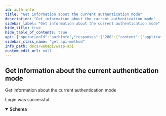 ```yaml
---
id: auth-info
title: "Get information about the current authentication mode"
description: "Get information about the current authentication mode"
sidebar_label: "Get information about the current authentication mode"
hide_title: true
hide_table_of_contents: true
api: {"operationId":"authInfo","responses":{"200":{"content":{"application/json":{"schema":{"example":{"authURL":"authURL","scheme":"scheme"},"properties":{"authURL":{"description":"JWT only","format":"string","type":"string","xml":{"name":"AuthURL"}},"scheme":{"format":"string","type":"string","xml":{"name":"Scheme"}}},"required":["authURL","scheme"],"type":"object","xml":{"name":"AuthInfoModel"}}}},"description":"Login was successful"}},"tags":["auth"],"description":"Get information about the current authentication mode","method":"get","path":"/auth/info","servers":[{"url":"/"}],"securitySchemes":{"Authorization":{"description":"JWT Token","in":"header","name":"Authorization","type":"apiKey"}},"info":{"description":"REST API for the Wasp node","title":"Wasp API","version":"0"},"postman":{"name":"Get information about the current authentication mode","description":{"type":"text/plain"},"url":{"path":["auth","info"],"host":["{{baseUrl}}"],"query":[],"variable":[]},"header":[{"key":"Accept","value":"application/json"}],"method":"GET"}}
sidebar_class_name: "get api-method"
info_path: docs/webapi/wasp-api
custom_edit_url: null
---
```



## Get information about the current authentication mode



Get information about the current authentication mode

<div><ApiTabs><TabItem label={"200"} value={"200"}><div>

Login was successful

</div><div><MimeTabs schemaType={"response"}><TabItem label={"application/json"} value={"application/json"}><SchemaTabs><TabItem label={"Schema"} value={"Schema"}><details style={{}} data-collapsed={false} open={true}><summary style={{"textAlign":"left"}}><strong>Schema</strong></summary><div style={{"textAlign":"left","marginLeft":"1rem"}}></div><ul style={{"marginLeft":"1rem"}}><SchemaItem collapsible={false} name={"authURL"} required={false} schemaName={"string"} qualifierMessage={undefined} schema={{"description":"JWT only","format":"string","type":"string","xml":{"name":"AuthURL"}}}></SchemaItem><SchemaItem collapsible={false} name={"scheme"} required={false} schemaName={"string"} qualifierMessage={undefined} schema={{"format":"string","type":"string","xml":{"name":"Scheme"}}}></SchemaItem></ul></details></TabItem><TabItem label={"Example (from schema)"} value={"Example (from schema)"}><ResponseSamples responseExample={"{\n  \"authURL\": \"authURL\",\n  \"scheme\": \"scheme\"\n}"} language={"json"}></ResponseSamples></TabItem></SchemaTabs></TabItem></MimeTabs></div></TabItem></ApiTabs></div>
      
